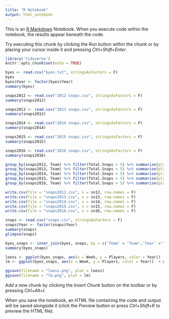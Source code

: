 ```yaml
---
title: "R Notebook"
output: html_notebook
---
```


This is an [R Markdown](http://rmarkdown.rstudio.com) Notebook. When you execute code within the notebook, the results appear beneath the code. 

Try executing this chunk by clicking the *Run* button within the chunk or by placing your cursor inside it and pressing *Ctrl+Shift+Enter*. 

```r
library('tidyverse')
knitr::opts_chunk$set(echo = TRUE)
```

```r
byes <- read.csv("byes.txt", stringsAsFactors = F)
byes
byes$Year <- factor(byes$Year)
summary(byes)

snaps2012 <- read.csv("2012 snaps.csv", stringsAsFactors = F)
summary(snaps2012)

snaps2013 <- read.csv("2013 snaps.csv", stringsAsFactors = F)
summary(snaps2013)

snaps2014 <- read.csv("2014 snaps.csv", stringsAsFactors = F)
summary(snaps2014)

snaps2015 <- read.csv("2015 snaps.csv", stringsAsFactors = F)
summary(snaps2015)

snaps2016 <- read.csv("2016 snaps.csv", stringsAsFactors = F)
summary(snaps2016)
```

```r
group_by(snaps2012, Team) %>% filter(Total.Snaps > 5) %>% summarise(players = n()) -> sn12
group_by(snaps2013, Team) %>% filter(Total.Snaps > 5) %>% summarise(players = n()) -> sn13
group_by(snaps2014, Team) %>% filter(Total.Snaps > 5) %>% summarise(players = n()) -> sn14
group_by(snaps2015, Team) %>% filter(Total.Snaps > 5) %>% summarise(players = n()) -> sn15
group_by(snaps2016, Team) %>% filter(Total.Snaps > 5) %>% summarise(players = n()) -> sn16

write.csv(file = "snaps2012.csv", x = sn12, row.names = F)
write.csv(file = "snaps2013.csv", x = sn13, row.names = F)
write.csv(file = "snaps2014.csv", x = sn14, row.names = F)
write.csv(file = "snaps2015.csv", x = sn15, row.names = F)
write.csv(file = "snaps2016.csv", x = sn16, row.names = F)

snaps <- read.csv("snaps.csv", stringsAsFactors = F)
snaps$Year <- factor(snaps$Year)
summary(snaps)
glimpse(snaps)
```

```r
byes_snaps <- inner_join(byes, snaps, by = c('Team' = 'Team','Year' ='Year'))
summary(byes_snaps)

loess <- ggplot(byes_snaps, aes(x = Week, y = Players, color = Year))  + geom_smooth(se = F, method = "loess") + geom_point()
lm <- ggplot(byes_snaps, aes(x = Week, y = Players, color = Year))  + geom_smooth(se = F, method = "lm") + geom_point()
```

```r
ggsave(filename = "loess.png", plot = loess)
ggsave(filename = "lm.png", plot = lm)
```

Add a new chunk by clicking the *Insert Chunk* button on the toolbar or by pressing *Ctrl+Alt+I*.

When you save the notebook, an HTML file containing the code and output will be saved alongside it (click the *Preview* button or press *Ctrl+Shift+K* to preview the HTML file).
